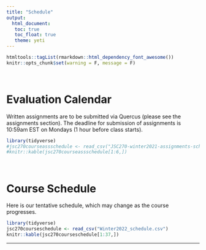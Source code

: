 ```yaml
---
title: "Schedule"
output: 
  html_document:
   toc: true
   toc_float: true
   theme: yeti
---
```


```r
htmltools::tagList(rmarkdown::html_dependency_font_awesome())
knitr::opts_chunk$set(warning = F, message = F)
```
<br>

# <span class="glyphicon glyphicon-calendar" aria-hidden="true"></span> Evaluation Calendar
Written assignments are to be submitted via Quercus (please see the assignments section). The deadline for submission of assignments is 10:59am EST on Mondays (1 hour before class starts).

```r
library(tidyverse)
#jsc270courseassschedule <- read_csv("JSC270-winter2021-assignments-schedule.csv")
#knitr::kable(jsc270courseassschedule[1:6,])
```

<br>

# <span class="glyphicon glyphicon-calendar" aria-hidden="true"></span> Course Schedule

Here is our tentative schedule, which may change as the course progresses.

```r
library(tidyverse)
jsc270courseschedule <- read_csv("Winter2022_schedule.csv")
knitr::kable(jsc270courseschedule[1:37,])
```

******


